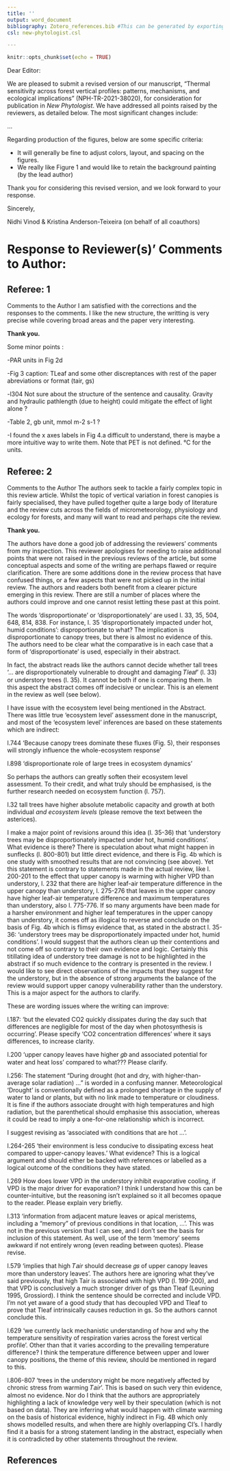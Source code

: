 ```yaml
---
title: ''
output: word_document
bibliography: Zotero_references.bib #This can be generated by exporting BibTex file from Zotero
csl: new-phytologist.csl 

---
```

```r
knitr::opts_chunk$set(echo = TRUE)
```


Dear Editor:

We are pleased to submit a revised version of our manuscript, "Thermal sensitivity across forest vertical profiles: patterns, mechanisms, and ecological implications" (NPH-TR-2021-38020), for consideration for publication in *New Phytologist*. We have addressed all points raised by the reviewers, as detailed below. The most significant changes include:

...

Regarding production of the figures, below are some specific criteria:
<!--To ensure rapid handling of your manuscript we would be grateful if you could confirm, in the cover letter to the Editor, whether or not there are any important elements of the figures that need to be retained (eg. colours used, plant species drawn, layout and spacing, symbols, etc) and if you have specific instructions that you would like the illustrator to take on board.-->

- It will generally be fine to adjust colors, layout, and spacing on the figures.
- We really like Figure 1 and would like to retain the background painting (by the lead author)

Thank you for considering this revised version, and we look forward to your response.

Sincerely,

Nidhi Vinod & Kristina Anderson-Teixeira (on behalf of all coauthors)

\newpage

# Response to Reviewer(s)' Comments to Author:

## Referee: 1

Comments to the Author
I am satisfied with the corrections and the responses to the comments. I like the new structure, the writting is very precise while covering broad areas and the paper very interesting.

**Thank you.**

Some minor points :

-PAR units in Fig 2d


-Fig 3 caption: TLeaf and some other discreptances with rest of the paper abreviations or format (tair, gs)


-l304 Not sure about the structure of the sentence and causality. Gravity and hydraulic pathlength (due to height) could mitigate the effect of light alone ?


-Table 2, gb unit, mmol m-2 s-1 ?


-I found the x axes labels in Fig 4.a difficult to understand, there is maybe a more intuitive way to write them. Note that PET is not defined. °C for the units.


## Referee: 2

Comments to the Author
The authors seek to tackle a fairly complex topic in this review article. Whilst the topic of vertical variation in forest canopies is fairly specialised, they have pulled together quite a large body of literature and the review cuts across the fields of micrometeorology, physiology and ecology for forests, and many will want to read and perhaps cite the review.

**Thank you.**

The authors have done a good job of addressing the reviewers' comments from my inspection. This reviewer apologises for needing to raise additional points that were not raised in the previous reviews of the article, but some conceptual aspects and some of the writing are perhaps flawed or require clarification. There are some additions done in the review process that have confused things, or a few aspects that were not picked up in the initial review. The authors and readers both benefit from a clearer picture emerging in this review. There are still a number of places where the authors could improve and one cannot resist letting these past at this point.

The words 'disproportionate' or 'disproportionately' are used l. 33, 35, 504, 648, 814, 838. For instance, l. 35 'disproportionately impacted under hot, humid conditions': disproportionate to what? The implication is disproportionate to canopy trees, but there is almost no evidence of this. The authors need to be clear what the comparative is in each case that a form of 'disproportionate' is used, especially in their abstract.



In fact, the abstract reads like the authors cannot decide whether tall trees '... are disproportionately vulnerable to drought and damaging 𝑇𝑙𝑒𝑎𝑓' (l. 33) or understory trees (l. 35). It cannot be both if one is comparing them. In this aspect the abstract comes off indecisive or unclear. This is an element in the review as well (see below).

I have issue with the ecosystem level being mentioned in the Abstract. There was little true 'ecosystem level' assessment done in the manuscript, and most of the 'ecosystem level' inferences are based on these statements which are indirect:

l.744 'Because canopy trees dominate these fluxes (Fig. 5), their responses will strongly influence the whole-ecosystem response'

l.898 'disproportionate role of large trees in ecosystem dynamics'

So perhaps the authors can greatly soften their ecosystem level assessment. To their credit, and what truly should be emphasised, is the further research needed on ecosystem function (l. 757).


l.32 tall trees have higher absolute metabolic capacity and growth at both individual *and ecosystem levels* (please remove the text between the asterices).

I make a major point of revisions around this idea (l. 35-36) that 'understory trees may be disproportionately impacted under hot, humid conditions'. What evidence is there? There is speculation about what might happen in sunflecks (l. 800-801) but little direct evidence, and there is Fig. 4b which is one study with smoothed results that are not convincing (see above). Yet this statement is contrary to statements made in the actual review, like l. 200-201 to the effect that upper canopy is warming with higher VPD than understory, l. 232 that there are higher leaf-air temperature difference in the upper canopy than understory, l. 275-276 that leaves in the upper canopy have higher leaf-air temperature difference and maximum temperatures than understory, also l. 775-776. If so many arguments have been made for a harsher environment and higher leaf temperatures in the upper canopy than understory, it comes off as illogical to reverse and conclude on the basis of Fig. 4b which is flimsy evidence that, as stated in the abstract l. 35-36: 'understory trees may be disproportionately impacted under hot, humid conditions'. I would suggest that the authors clean up their contentions and not come off so contrary to their own evidence and logic. Certainly this titillating idea of understory tree damage is not to be highlighted in the abstract if so much evidence to the contrary is presented in the review. I would like to see direct observations of the impacts that they suggest for the understory, but in the absence of strong arguments the balance of the review would support upper canopy vulnerability rather than the understory. This is a major aspect for the authors to clarify.

These are wording issues where the writing can improve:

l.187: 'but the elevated CO2 quickly dissipates during the day such that differences are negligible for most of the day when photosynthesis is occurring'. Please specify 'CO2 concentration differences' where it says differences, to increase clarity.

l.200 'upper canopy leaves have higher 𝑔𝑏 and associated potential for water and heat loss' compared to what??? Please clarify.

l.256: The statement "During drought (hot and dry, with higher-than-average solar radiation) ..." is worded in a confusing manner. Meteorological 'Drought' is conventionally defined as a prolonged shortage in the supply of water to land or plants, but with no link made to temperature or cloudiness. It is fine if the authors associate drought with high temperatures and high radiation, but the parenthetical should emphasise this association, whereas it could be read to imply a one-for-one relationship which is incorrect.

I suggest revising as 'associated with conditions that are hot ...'.

l.264-265 'their environment is less conducive to dissipating excess heat compared to upper-canopy leaves.' What evidence? This is a logical argument and should either be backed with references or labelled as a logical outcome of the conditions they have stated.

l.269 How does lower VPD in the understory inhibit evaporative cooling, if VPD is the major driver for evaporation? I think I understand how this can be counter-intuitive, but the reasoning isn't explained so it all becomes opaque to the reader. Please explain very briefly.

l.313 'information from adjacent mature leaves or apical meristems, including a “memory” of previous conditions in that location, ...'.  This was not in the previous version that I can see, and I don't see the basis for inclusion of this statement. As well, use of the term 'memory' seems awkward if not entirely wrong (even reading between quotes). Please revise.

l.579 'implies that high 𝑇𝑎𝑖𝑟 should decrease 𝑔𝑠 of upper canopy leaves more than understory leaves'. The authors here are ignoring what they’ve said previously, that high Tair is associated with high VPD (l. 199-200), and that VPD is conclusively a much stronger driver of gs than Tleaf (Leuning 1995, Grossiord). I think the sentence should be corrected and include VPD.  I'm not yet aware of a good study that has decoupled VPD and Tleaf to prove that Tleaf intrinsically causes reduction in gs. So the authors cannot conclude this.

l.629 'we currently lack mechanistic understanding of how and why the temperature sensitivity of respiration varies across the forest vertical profile'. Other than that it varies according to the prevailing temperature difference? I think the temperature difference between upper and lower canopy positions, the theme of this review, should be mentioned in regard to this.

l.806-807 'trees in the understory might be more negatively affected by chronic stress from warming 𝑇𝑎𝑖𝑟'. This is based on such very thin evidence, almost no evidence. Nor do I think that the  authors are appropriately highlighting a lack of knowledge very well by their speculation (which is not based on data). They are inferring what would happen with climate warming on the basis of historical evidence, highly indirect in Fig. 4B which only shows modelled results, and when there are highly overlapping CI's. I hardly find it a basis for a strong statement landing in the abstract, especially when it is contradicted by other statements throughout the review.


\newpage
## References


